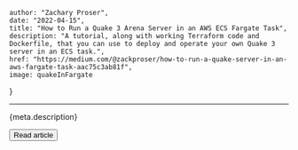 
    author: "Zachary Proser", 
    date: "2022-04-15", 
    title: "How to Run a Quake 3 Arena Server in an AWS ECS Fargate Task", 
    description: "A tutorial, along with working Terraform code and Dockerfile, that you can use to deploy and operate your own Quake 3 server in an ECS task.",
    href: "https://medium.com/@zackproser/how-to-run-a-quake-server-in-an-aws-fargate-task-aac75c3ab81f",
    image: quakeInFargate
  }



---

<p className="mt-2 text-sm text-zinc-600 dark:text-zinc-400">
    {meta.description}
</p>

<Button href={meta.href}>Read article</Button>
